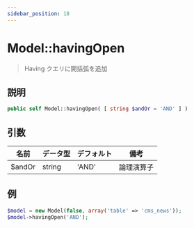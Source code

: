 ```yaml
---
sidebar_position: 18
---
```


# Model::havingOpen

> Having クエリに開括弧を追加

## 説明

```php
public self Model::havingOpen( [ string $andOr = 'AND' ] )
```

## 引数

| 名前   | データ型 | デフォルト | 備考       |
| ------ | -------- | ---------- | ---------- |
| $andOr | string   | 'AND'      | 論理演算子 |

## 例

```php title="Controller"
$model = new Model(false, array('table' => 'cms_news'));
$model->havingOpen('AND');
```
